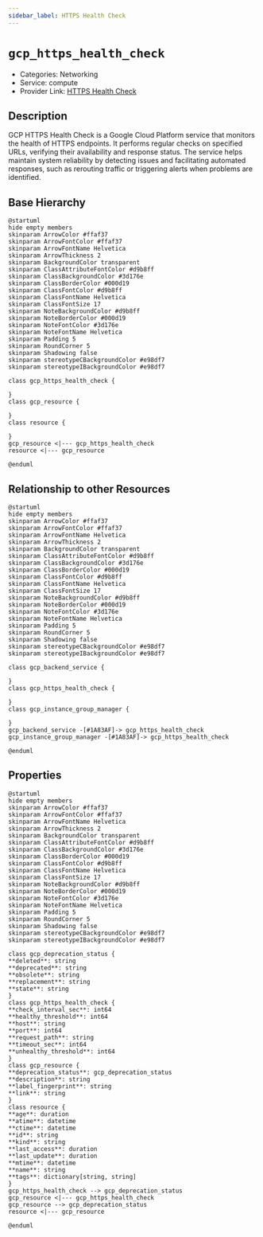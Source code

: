```yaml
---
sidebar_label: HTTPS Health Check
---
```


# `gcp_https_health_check`

- Categories: Networking
- Service: compute
- Provider Link: [HTTPS Health Check](https://cloud.google.com/load-balancing/docs/health-checks#https-hc)

## Description

GCP HTTPS Health Check is a Google Cloud Platform service that monitors the health of HTTPS endpoints. It performs regular checks on specified URLs, verifying their availability and response status. The service helps maintain system reliability by detecting issues and facilitating automated responses, such as rerouting traffic or triggering alerts when problems are identified.

## Base Hierarchy

<ZoomPanPinch>

```kroki imgType="plantuml" imgAlt="Hierarchy of HTTPS Health Check"
@startuml
hide empty members
skinparam ArrowColor #ffaf37
skinparam ArrowFontColor #ffaf37
skinparam ArrowFontName Helvetica
skinparam ArrowThickness 2
skinparam BackgroundColor transparent
skinparam ClassAttributeFontColor #d9b8ff
skinparam ClassBackgroundColor #3d176e
skinparam ClassBorderColor #000d19
skinparam ClassFontColor #d9b8ff
skinparam ClassFontName Helvetica
skinparam ClassFontSize 17
skinparam NoteBackgroundColor #d9b8ff
skinparam NoteBorderColor #000d19
skinparam NoteFontColor #3d176e
skinparam NoteFontName Helvetica
skinparam Padding 5
skinparam RoundCorner 5
skinparam Shadowing false
skinparam stereotypeCBackgroundColor #e98df7
skinparam stereotypeIBackgroundColor #e98df7

class gcp_https_health_check {

}
class gcp_resource {

}
class resource {

}
gcp_resource <|--- gcp_https_health_check
resource <|--- gcp_resource

@enduml
```

</ZoomPanPinch>

## Relationship to other Resources

<ZoomPanPinch>

```kroki imgType="plantuml" imgAlt="Diagram of HTTPS Health Check resource relationships"
@startuml
hide empty members
skinparam ArrowColor #ffaf37
skinparam ArrowFontColor #ffaf37
skinparam ArrowFontName Helvetica
skinparam ArrowThickness 2
skinparam BackgroundColor transparent
skinparam ClassAttributeFontColor #d9b8ff
skinparam ClassBackgroundColor #3d176e
skinparam ClassBorderColor #000d19
skinparam ClassFontColor #d9b8ff
skinparam ClassFontName Helvetica
skinparam ClassFontSize 17
skinparam NoteBackgroundColor #d9b8ff
skinparam NoteBorderColor #000d19
skinparam NoteFontColor #3d176e
skinparam NoteFontName Helvetica
skinparam Padding 5
skinparam RoundCorner 5
skinparam Shadowing false
skinparam stereotypeCBackgroundColor #e98df7
skinparam stereotypeIBackgroundColor #e98df7

class gcp_backend_service {

}
class gcp_https_health_check {

}
class gcp_instance_group_manager {

}
gcp_backend_service -[#1A83AF]-> gcp_https_health_check
gcp_instance_group_manager -[#1A83AF]-> gcp_https_health_check

@enduml
```

</ZoomPanPinch>

## Properties

<ZoomPanPinch>

```kroki imgType="plantuml" imgAlt="Diagram of HTTPS Health Check data model"
@startuml
hide empty members
skinparam ArrowColor #ffaf37
skinparam ArrowFontColor #ffaf37
skinparam ArrowFontName Helvetica
skinparam ArrowThickness 2
skinparam BackgroundColor transparent
skinparam ClassAttributeFontColor #d9b8ff
skinparam ClassBackgroundColor #3d176e
skinparam ClassBorderColor #000d19
skinparam ClassFontColor #d9b8ff
skinparam ClassFontName Helvetica
skinparam ClassFontSize 17
skinparam NoteBackgroundColor #d9b8ff
skinparam NoteBorderColor #000d19
skinparam NoteFontColor #3d176e
skinparam NoteFontName Helvetica
skinparam Padding 5
skinparam RoundCorner 5
skinparam Shadowing false
skinparam stereotypeCBackgroundColor #e98df7
skinparam stereotypeIBackgroundColor #e98df7

class gcp_deprecation_status {
**deleted**: string
**deprecated**: string
**obsolete**: string
**replacement**: string
**state**: string
}
class gcp_https_health_check {
**check_interval_sec**: int64
**healthy_threshold**: int64
**host**: string
**port**: int64
**request_path**: string
**timeout_sec**: int64
**unhealthy_threshold**: int64
}
class gcp_resource {
**deprecation_status**: gcp_deprecation_status
**description**: string
**label_fingerprint**: string
**link**: string
}
class resource {
**age**: duration
**atime**: datetime
**ctime**: datetime
**id**: string
**kind**: string
**last_access**: duration
**last_update**: duration
**mtime**: datetime
**name**: string
**tags**: dictionary[string, string]
}
gcp_https_health_check --> gcp_deprecation_status
gcp_resource <|--- gcp_https_health_check
gcp_resource --> gcp_deprecation_status
resource <|--- gcp_resource

@enduml
```

</ZoomPanPinch>
